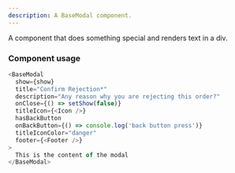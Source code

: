 ```yaml
---
description: A BaseModal component.
---
```



A component that does something special and renders text in a div.

### Component usage

```js
<BaseModal
  show={show}
  title="Confirm Rejection*"
  description="Any reason why you are rejecting this order?"
  onClose={() => setShow(false)}
  titleIcon={<Icon />}
  hasBackButton
  onBackButton={() => console.log('back button press')}
  titleIconColor="danger"
  footer={<Footer />}
>
  This is the content of the modal
</BaseModal>
```
